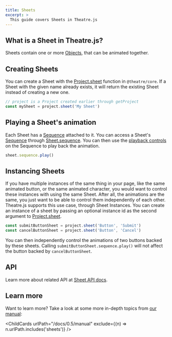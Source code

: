 ```yaml
---
title: Sheets
excerpt: >
  This guide covers Sheets in Theatre.js
---
```


## What is a Sheet in Theatre.js?

Sheets contain one or more [Objects](/docs/0.5/manual/objects), that can be animated together.

## Creating Sheets

You can create a Sheet with the [Project.sheet](/docs/0.5/api/core#project.sheet) function in `@theatre/core`.
If a Sheet with the given name already exists, it will return the existing Sheet instead of creating a new one.

```ts
// project is a Project created earlier through getProject
const mySheet = project.sheet('My Sheet')
```

## Playing a Sheet's animation

Each Sheet has a [Sequence](/docs/0.5/manual/sequences) attached to it.
You can access a Sheet's [Sequence](/docs/0.5/manual/sequences) through [Sheet.sequence](/docs/0.5/api/core#sheet.sequence).
You can then use the [playback controls](/docs/0.5/api/core#sequence) on the Sequence to play back the animation.

```ts
sheet.sequence.play()
```

## Instancing Sheets

If you have multiple instances of the same thing in your page, like the same animated button, or the same animated character,
you would want to control these instances with using the same Sheet. After all, the animations are the same, you just want to be able to control them independently of each other.
Theatre.js supports this use case, through Sheet Instances. You can create an instance of a sheet by passing an optional instance id as the second argument to [Project.sheet](/docs/0.5/api/core#project.sheet).

```ts
const submitButtonSheet = project.sheet('Button', 'Submit')
const cancelButtonSheet = project.sheet('Button', 'Cancel')
```

You can then independently control the animations of two buttons backed by these sheets. Calling `submitButtonSheet.sequence.play()` will not affect the button backed by `cancelButtonSheet`.

## API

Learn more about related API at [Sheet API docs](/docs/0.5/api/core#sheet).

## Learn more

Want to learn more?
Take a look at some more in-depth topics from [our manual](/docs/0.5/manual):

<ChildCards urlPath="/docs/0.5/manual" exclude={(n) => n.urlPath.includes('sheets')} />

